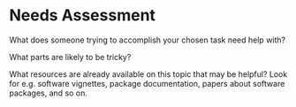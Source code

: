 # Needs Assessment {.appendix}

What does someone trying to accomplish your chosen task need help with? 

What parts are likely to be tricky? 

What resources are already available on this topic that may be helpful? Look for e.g. software vignettes, package documentation, papers about software packages, and so on.


